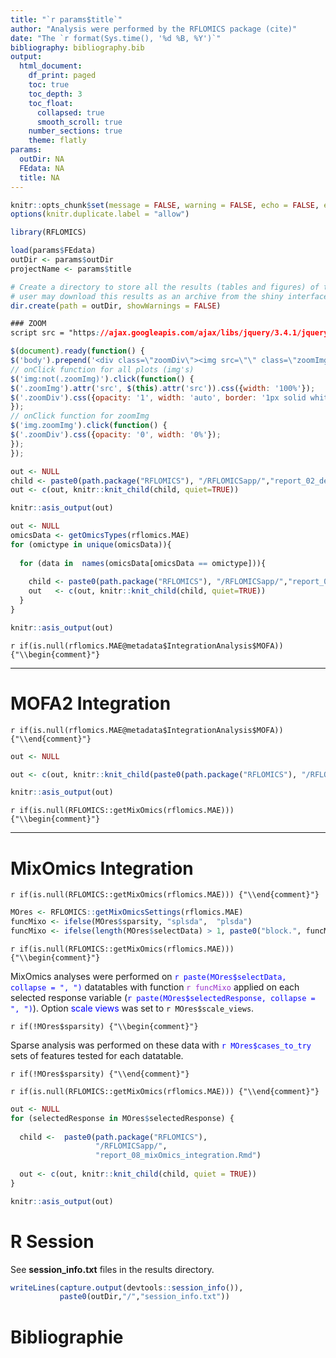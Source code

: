 ```yaml
---
title: "`r params$title`"
author: "Analysis were performed by the RFLOMICS package (cite)"
date: "The `r format(Sys.time(), '%d %B, %Y')`"
bibliography: bibliography.bib
output: 
  html_document:
    df_print: paged
    toc: true
    toc_depth: 3
    toc_float:
      collapsed: true
      smooth_scroll: true
    number_sections: true
    theme: flatly
params: 
  outDir: NA
  FEdata: NA
  title: NA
---
```



```r
knitr::opts_chunk$set(message = FALSE, warning = FALSE, echo = FALSE, error = TRUE)
options(knitr.duplicate.label = "allow")
```

```r

library(RFLOMICS)
```


```r

load(params$FEdata)
outDir <- params$outDir
projectName <- params$title

```

```r
# Create a directory to store all the results (tables and figures) of the project in a tmpdir
# user may download this results as an archive from the shiny interface
dir.create(path = outDir, showWarnings = FALSE)
```

<!-- enable to zoom by clicking on graphs in the report -->

```css
### ZOOM 
script src = "https://ajax.googleapis.com/ajax/libs/jquery/3.4.1/jquery.min.js"
```

```js
$(document).ready(function() {
$('body').prepend('<div class=\"zoomDiv\"><img src=\"\" class=\"zoomImg\"></div>');
// onClick function for all plots (img's)
$('img:not(.zoomImg)').click(function() {
$('.zoomImg').attr('src', $(this).attr('src')).css({width: '100%'});
$('.zoomDiv').css({opacity: '1', width: 'auto', border: '1px solid white', borderRadius: '5px', position: 'fixed', top: '50%', left: '50%', marginRight: '-50%', transform: 'translate(-50%, -50%)', boxShadow: '0px 0px 50px #888888', zIndex: '50', overflow: 'auto', maxHeight: '100%'});
});
// onClick function for zoomImg
$('img.zoomImg').click(function() {
$('.zoomDiv').css({opacity: '0', width: '0%'}); 
});
});
```

<!-- Experimental design -->

```r

out <- NULL
child <- paste0(path.package("RFLOMICS"), "/RFLOMICSapp/","report_02_design.Rmd")
out <- c(out, knitr::knit_child(child, quiet=TRUE))  

knitr::asis_output(out)

```

<!-- single omics analysis -->

```r

out <- NULL
omicsData <- getOmicsTypes(rflomics.MAE)
for (omictype in unique(omicsData)){ 
  
  for (data in  names(omicsData[omicsData == omictype])){
    
    child <- paste0(path.package("RFLOMICS"), "/RFLOMICSapp/","report_01_omics.Rmd") 
    out   <- c(out, knitr::knit_child(child, quiet=TRUE))  
  }
}

knitr::asis_output(out)

```

<!-- data integration  -->

<!-- ## with MOFA -->

`r if(is.null(rflomics.MAE@metadata$IntegrationAnalysis$MOFA)) {"\\begin{comment}"}`

---

# MOFA2 Integration

`r if(is.null(rflomics.MAE@metadata$IntegrationAnalysis$MOFA)) {"\\end{comment}"}`

```r

out <- NULL

out <- c(out, knitr::knit_child(paste0(path.package("RFLOMICS"), "/RFLOMICSapp/","report_07_MOFA2_integration.Rmd"), quiet=TRUE))

knitr::asis_output(out)

```

<!-- ## with MixOmics -->

`r if(is.null(RFLOMICS::getMixOmics(rflomics.MAE))) {"\\begin{comment}"}`

---

# MixOmics Integration

`r if(is.null(RFLOMICS::getMixOmics(rflomics.MAE))) {"\\end{comment}"}`

```r
MOres <- RFLOMICS::getMixOmicsSettings(rflomics.MAE)
funcMixo <- ifelse(MOres$sparsity, "splsda",  "plsda")
funcMixo <- ifelse(length(MOres$selectData) > 1, paste0("block.", funcMixo), funcMixo)
```

`r if(is.null(RFLOMICS::getMixOmics(rflomics.MAE))) {"\\begin{comment}"}`

MixOmics analyses were performed on <span style="color:blue">`r paste(MOres$selectData, collapse = ", ")`</span> datatables with function  <span style="color:DarkOrchid">`r funcMixo`</span> applied on each selected response variable (<span style="color:blue">`r paste(MOres$selectedResponse, collapse = ", ")`</span>). Option <span style="color:blue"> scale views </span> was set to `r MOres$scale_views`.

`r if(!MOres$sparsity) {"\\begin{comment}"}`

Sparse analysis was performed on these data with <span style="color:blue">`r MOres$cases_to_try`</span> sets of features tested for each datatable.

`r if(!MOres$sparsity) {"\\end{comment}"}`

`r if(is.null(RFLOMICS::getMixOmics(rflomics.MAE))) {"\\end{comment}"}`

```r

out <- NULL
for (selectedResponse in MOres$selectedResponse) { 
  
  child <-  paste0(path.package("RFLOMICS"), 
                   "/RFLOMICSapp/",
                   "report_08_mixOmics_integration.Rmd") 
  
  out <- c(out, knitr::knit_child(child, quiet = TRUE))  
}

knitr::asis_output(out)

```

# R Session

See **session_info.txt** files in the results directory.

```r
writeLines(capture.output(devtools::session_info()),  
           paste0(outDir,"/","session_info.txt"))
```


# Bibliographie

<div id="refs"></div>



